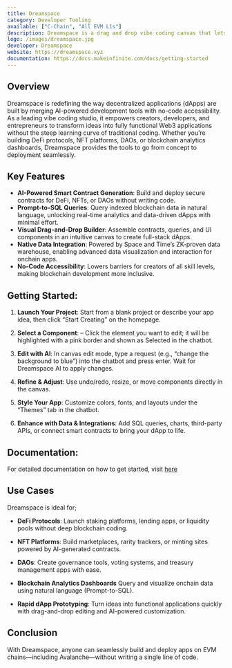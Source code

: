 ```yaml
---
title: Dreamspace
category: Developer Tooling
available: ["C-Chain", "All EVM L1s"]
description: Dreamspace is a drag and drop vibe coding canvas that lets anyone build apps and deploy smart contracts on any EVM-compatible chain. 
logo: /images/dreamspace.jpg
developer: Dreamspace
website: https://dreamspace.xyz
documentation: https://docs.makeinfinite.com/docs/getting-started
---
```


## Overview
Dreamspace is redefining the way decentralized applications (dApps) are built by merging AI-powered development tools with no-code accessibility. As a leading vibe coding studio, it empowers creators, developers, and entrepreneurs to transform ideas into fully functional Web3 applications without the steep learning curve of traditional coding. Whether you’re building DeFi protocols, NFT platforms, DAOs, or blockchain analytics dashboards, Dreamspace provides the tools to go from concept to deployment seamlessly.

## Key Features

- **AI-Powered Smart Contract Generation**: Build and deploy secure contracts for DeFi, NFTs, or DAOs without writing code.
- **Prompt-to-SQL Queries**: Query indexed blockchain data in natural language, unlocking real-time analytics and data-driven dApps with minimal effort.
- **Visual Drag-and-Drop Builder**: Assemble contracts, queries, and UI components in an intuitive canvas to create full-stack dApps.
- **Native Data Integration**:  Powered by Space and Time’s ZK-proven data warehouse, enabling advanced data visualization and interaction for onchain apps.
- **No-Code Accessibility**: Lowers barriers for creators of all skill levels, making blockchain development more inclusive.

## Getting Started:

1. **Launch Your Project**: Start from a blank project or describe your app idea, then click “Start Creating” on the homepage.

2. **Select a Component**: – Click the element you want to edit; it will be highlighted with a pink border and shown as Selected in the chatbot.

3. **Edit with AI**: In canvas edit mode, type a request (e.g., “change the background to blue”) into the chatbot and press enter. Wait for Dreamspace AI to apply changes.

4. **Refine & Adjust**: Use undo/redo, resize, or move components directly in the canvas.

5. **Style Your App**: Customize colors, fonts, and layouts under the “Themes” tab in the chatbot.

6. **Enhance with Data & Integrations**: Add SQL queries, charts, third-party APIs, or connect smart contracts to bring your dApp to life.

## Documentation:

For detailed documentation on how to get started, visit [here](https://docs.makeinfinite.com/docs/getting-started)

## Use Cases

Dreamspace is ideal for; 

- **DeFi Protocols**: Launch staking platforms, lending apps, or liquidity pools without deep blockchain coding.

- **NFT Platforms**: Build marketplaces, rarity trackers, or minting sites powered by AI-generated contracts.

- **DAOs**: Create governance tools, voting systems, and treasury management apps with ease.

- **Blockchain Analytics Dashboards** Query and visualize onchain data using natural language (Prompt-to-SQL).

- **Rapid dApp Prototyping**: Turn ideas into functional applications quickly with drag-and-drop editing and AI-powered customization.

 ## Conclusion

With Dreamspace, anyone can seamlessly build and deploy apps on EVM chains—including Avalanche—without writing a single line of code.

  
